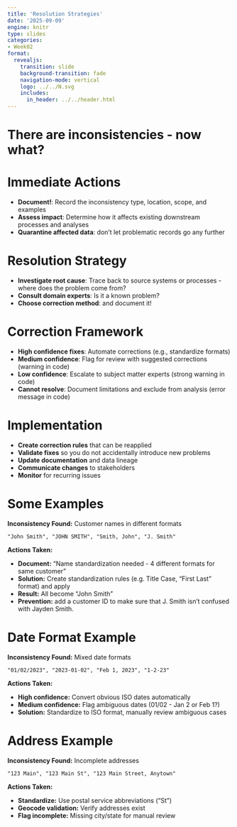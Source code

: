 ```yaml
---
title: 'Resolution Strategies'
date: '2025-09-09'
engine: knitr
type: slides
categories:
- Week02
format:
  revealjs:
    transition: slide
    background-transition: fade
    navigation-mode: vertical
    logo: ../../N.svg
    includes:
      in_header: ../../header.html
---
```


# There are inconsistencies - now what?


# Immediate Actions

- **Document!**: Record the inconsistency type, location, scope, and examples
- **Assess impact**: Determine how it affects existing downstream processes and analyses 
- **Quarantine affected data**: don't let problematic records go any further

# Resolution Strategy

- **Investigate root cause**: Trace back to source systems or processes - where does the problem come from?
- **Consult domain experts**: Is it a known problem? 
- **Choose correction method**: and document it!

# Correction Framework
- **High confidence fixes**: Automate corrections (e.g., standardize formats)
- **Medium confidence**: Flag for review with suggested corrections (warning in code)
- **Low confidence**: Escalate to subject matter experts (strong warning in code)
- **Cannot resolve**: Document limitations and exclude from analysis (error message in code)

# Implementation

- **Create correction rules** that can be reapplied
- **Validate fixes** so you do not accidentally introduce new problems
- **Update documentation** and data lineage
- **Communicate changes** to stakeholders
- **Monitor** for recurring issues

# Some Examples

**Inconsistency Found:** Customer names in different formats
```
"John Smith", "JOHN SMITH", "Smith, John", "J. Smith"
```

**Actions Taken:**

- **Document:** "Name standardization needed - 4 different formats for same customer"
- **Solution:** Create standardization rules (e.g. Title Case, "First Last" format) and apply
- **Result:** All become "John Smith"
- **Prevention:** add a customer ID to make sure that J. Smith isn't confused with Jayden Smith.

# Date Format Example

**Inconsistency Found:** Mixed date formats
```
"01/02/2023", "2023-01-02", "Feb 1, 2023", "1-2-23"
```

**Actions Taken:**

- **High confidence:** Convert obvious ISO dates automatically
- **Medium confidence:** Flag ambiguous dates (01/02 - Jan 2 or Feb 1?)
- **Solution:** Standardize to ISO format, manually review ambiguous cases


# Address Example

**Inconsistency Found:** Incomplete addresses
```
"123 Main", "123 Main St", "123 Main Street, Anytown"
```

**Actions Taken:**

- **Standardize:** Use postal service abbreviations ("St")
- **Geocode validation:** Verify addresses exist
- **Flag incomplete:** Missing city/state for manual review
